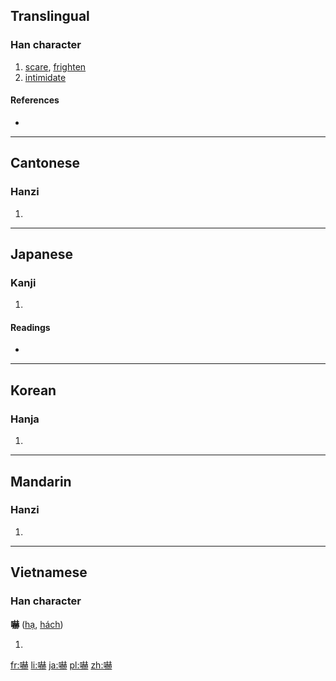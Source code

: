{{also|吓}}
==Translingual==

===Han character===
{{Han char|rn=30|rad=口|as=14|sn=17|four=6403<sub>1</sub>|canj=口土金金 (RGCC)}}

# [[scare]], [[frighten]]
# [[intimidate]]

====References====
* {{Han ref|kx=0211.370|dkj=04459|dj=0434.290|hdz=10695.100|uh=5687|ud=22151|bh=C07E|bd=49278}}

----

==Cantonese==

===Hanzi===
{{yue-hanzi|jyut=|y=haak3|sim=吓}}

# {{defn|lang=yue|sort=口14}}

----

==Japanese==

===Kanji===
{{ja-kanji|grade=c|rs=口14}}

# {{defn|lang=ja|sort=口14}}

====Readings====
* {{ja-readings|on=[[かく]] (kaku), [[か]] (ka)|kun=[[おどす]] (odosu)}}

----

==Korean==

===Hanja===
{{ko-hanja|hangeul=[[하]], [[혁]]|rv=ha, hyeok|mr=ha, hyŏk}}

# {{defn|lang=ko|sort=口14}}

----

==Mandarin==

===Hanzi===
{{cmn-hanzi|sim=吓|pin=[[xià]] ([[xia4]])|wg=hsia<sup>4</sup>}}

# {{defn|lang=cmn|sort=口14}}

----

==Vietnamese==

===Han character===
'''嚇''' ([[hạ]], [[hách]])

# {{defn|lang=vi}}

[[fr:嚇]]
[[li:嚇]]
[[ja:嚇]]
[[pl:嚇]]
[[zh:嚇]]
